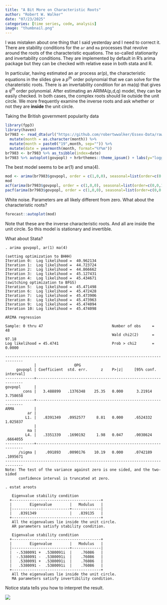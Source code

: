 ```yaml
---
title: "A Bit More on Characteristic Roots"
author: "Robert W. Walker"
date: "07/23/2025"
categories: [time series, code, analysis]
image: "thumbnail.png"
---
```


I was mistaken about one thing that I said yesterday and I need to correct it.  There are stability conditions for the `ar` and `ma` processes that revolve around the roots of the characteristic equations.  The so-called stationarity and invertability conditions.  They are implemented by default in R's arima package but they can be checked with relative ease in both stata and R.

In particular, having estimated an ar process ar(p), the characteristic equations in the slides give a $p^{th}$ order polynomial that we can solve for the charateristic roots.  There is an invertability condition for an ma(q) that gives a $q^{th}$ order polynomial.  After estimating an ARIMA(p,d,q) model, they can be easily checked.  In both cases, the complex roots should lie outside the unit circle.  We more frequently examine the inverse roots and ask whether or not they are **inside** the unit circle.

Taking the British government popularity data

```r
library(fpp3)
library(haven)
br7983 <- read_dta(url("https://github.com/robertwwalker/Essex-Data/raw/main/br7983.dta")) %>% 
  mutate(month = as.character(month)) %>% 
  mutate(month = paste0("19",month, sep="")) %>% 
  mutate(date = yearmonth(month, format="%Y%m"))
br7983 <- br7983 %>% as_tsibble(index=date) 
br7983 %>% autoplot(govpopl) + hrbrthemes::theme_ipsum() + labs(y="logged Government Popularity")
```

The best model seems to be ar(1) and sma(4).

```r
mod <- arima(br7983$govpopl, order = c(1,0,0), seasonal=list(order=c(0,0,1), period=4))
mod
acf(arima(br7983$govpopl, order = c(1,0,0), seasonal=list(order=c(0,0,1), period=4))$residuals)
pacf(arima(br7983$govpopl, order = c(1,0,0), seasonal=list(order=c(0,0,1), period=4))$residuals)
```

White noise.  Parameters are all likely different from zero.  What about the characteristic roots?

```r
forecast::autoplot(mod)
```

Note that these are the inverse characteristic roots.  And all are inside the unit circle.  So this model is stationary and invertible.

What about Stata?

```
. arima govpopl, ar(1) ma(4)

(setting optimization to BHHH)
Iteration 0:  Log likelihood =  40.962134  
Iteration 1:  Log likelihood =  44.723724  
Iteration 2:  Log likelihood =  44.866662  
Iteration 3:  Log likelihood =  45.127431  
Iteration 4:  Log likelihood =  45.434671  
(switching optimization to BFGS)
Iteration 5:  Log likelihood =  45.471498  
Iteration 6:  Log likelihood =  45.472428  
Iteration 7:  Log likelihood =  45.473906  
Iteration 8:  Log likelihood =  45.473963  
Iteration 9:  Log likelihood =  45.474094  
Iteration 10: Log likelihood =  45.474098  

ARIMA regression

Sample: 0 thru 47                               Number of obs     =         48
                                                Wald chi2(2)      =      97.18
Log likelihood = 45.4741                        Prob > chi2       =     0.0000

------------------------------------------------------------------------------
             |                 OPG
     govpopl | Coefficient  std. err.      z    P>|z|     [95% conf. interval]
-------------+----------------------------------------------------------------
govpopl      |
       _cons |   3.488899   .1376348    25.35   0.000      3.21914    3.758658
-------------+----------------------------------------------------------------
ARMA         |
          ar |
         L1. |   .8391349   .0952577     8.81   0.000     .6524332    1.025837
             |
          ma |
         L4. |   .3351339   .1690192     1.98   0.047     .0038624    .6664055
-------------+----------------------------------------------------------------
      /sigma |    .091893   .0090176    10.19   0.000     .0742189    .1095671
------------------------------------------------------------------------------
Note: The test of the variance against zero is one sided, and the two-sided
      confidence interval is truncated at zero.

. estat aroots

   Eigenvalue stability condition
  +----------------------------------------+
  |        Eigenvalue        |   Modulus   |
  |--------------------------+-------------|
  |   .8391349               |   .839135   |
  +----------------------------------------+
   All the eigenvalues lie inside the unit circle.
   AR parameters satisfy stability condition.

   Eigenvalue stability condition
  +----------------------------------------+
  |        Eigenvalue        |   Modulus   |
  |--------------------------+-------------|
  |  -.5380091 +  .5380091i  |    .76086   |
  |  -.5380091 -  .5380091i  |    .76086   |
  |   .5380091 +  .5380091i  |    .76086   |
  |   .5380091 -  .5380091i  |    .76086   |
  +----------------------------------------+
   All the eigenvalues lie inside the unit circle.
   MA parameters satisfy invertibility condition.

```

Notice stata tells you how to interpret the result.

![](CRootStata.png)


